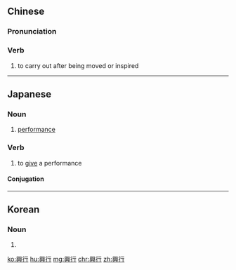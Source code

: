 {{also|兴行}}
==Chinese==
{{zh-forms|s=兴行}}

===Pronunciation===
{{zh-pron
|m=xīngxíng
|cat=v
}}

===Verb===
{{zh-verb}}

# to carry out after being moved or inspired

----

==Japanese==
{{ja-kanjitab|こう|ぎょう|yomi=o}}

===Noun===
{{ja-noun|こうぎょう}}

# [[performance]]

===Verb===
{{ja-verb-suru|こうぎょう}}

# to [[give]] a performance

====Conjugation====
{{ja-suru|こうぎょう}}

----

==Korean==
{{ko-hanjatab}}

===Noun===
{{ko-noun|hj|hangeul=흥행}}

# {{hanja form of|흥행|performance}}

[[ko:興行]]
[[hu:興行]]
[[mg:興行]]
[[chr:興行]]
[[zh:興行]]